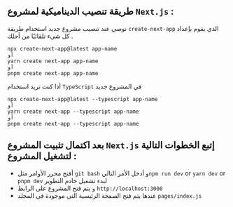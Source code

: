 
<CommonSEO title='تنصيب Next.js' description='طريقة تنصيب Next.js من أجل الحصول على مشروع جديد' keywords='تنصيب Next.js, Frontend developer, Next.js'/>

<PageTutorial apiLocalUrl='next'>
<div className='mdx'>

## طريقة تنصيب الديناميكية لمشروع `Next.js` :

نوصي عند تنصيب مشروع جديد استخدام طريقة `create-next-app` الذي يقوم بإعداد كل شيء تلقائيًا من أجلك .

```
npx create-next-app@latest app-name
أو
yarn create next-app app-name
أو
pnpm create next-app app-name
```
أذا كنت تريد استخدام `TypeScript` في المشروع جديد

```
npx create-next-app@latest --typescript app-name
أو
yarn create next-app --typescript app-name
أو
pnpm create next-app --typescript app-name
```

## بعد اكتمال تثبيت المشروع `Next.js` إتبع الخطوات التالية لتشغيل المشروع :

* أفتح محرر الأوامر مثل `git bash` و أدخل الأمر التالي`npm run dev` or `yarn dev` or `pnpm dev` لبدء تشغيل خادم التطوير 
* و يتم فتح المشروع على الرابط `http://localhost:3000`
* عندها يتم فتح الصفحة الرئيسية التي موجودة في المجلد `pages/index.js`

</div>
</PageTutorial>